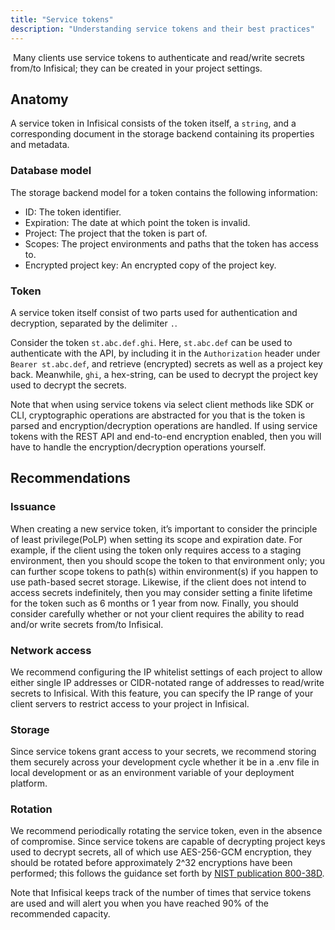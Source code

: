 ```yaml
---
title: "Service tokens"
description: "Understanding service tokens and their best practices"
---
```

​
Many clients use service tokens to authenticate and read/write secrets from/to Infisical; they can be created in your project settings.

## Anatomy

A service token in Infisical consists of the token itself, a `string`, and a corresponding document in the storage backend containing its 
properties and metadata.

### Database model

The storage backend model for a token contains the following information:

- ID: The token identifier.
- Expiration: The date at which point the token is invalid.
- Project: The project that the token is part of.
- Scopes: The project environments and paths that the token has access to.
- Encrypted project key: An encrypted copy of the project key.

### Token

A service token itself consist of two parts used for authentication and decryption, separated by the delimiter `.`. 

Consider the token `st.abc.def.ghi`. Here, `st.abc.def` can be used to authenticate with the API, by including it in the `Authorization` header under `Bearer st.abc.def`, and retrieve (encrypted) secrets as well as a project key back. Meanwhile, `ghi`, a hex-string, can be used to decrypt the project key used to decrypt the secrets.

Note that when using service tokens via select client methods like SDK or CLI, cryptographic operations are abstracted for you that is the token is parsed and encryption/decryption operations are handled. If using service tokens with the REST API and end-to-end encryption enabled, then you will have to handle the encryption/decryption operations yourself.
​
## Recommendations

### Issuance

When creating a new service token, it’s important to consider the principle of least privilege(PoLP) when setting its scope and expiration date. For example, if the client using the token only requires access to a staging environment, then you should scope the token to that environment only; you can further scope tokens to path(s) within environment(s) if you happen to use path-based secret storage. Likewise, if the client does not intend to access secrets indefinitely, then you may consider setting a finite lifetime for the token such as 6 months or 1 year from now. Finally, you should consider carefully whether or not your client requires the ability to read and/or write secrets from/to Infisical.

### Network access

We recommend configuring the IP whitelist settings of each project to allow either single IP addresses or CIDR-notated range of addresses to read/write secrets to Infisical. With this feature, you can specify the IP range of your client servers to restrict access to your project in Infisical.

### Storage

Since service tokens grant access to your secrets, we recommend storing them securely across your development cycle whether it be in a .env file in local development or as an environment variable of your deployment platform.

### Rotation

We recommend periodically rotating the service token, even in the absence of compromise. Since service tokens are capable of decrypting project keys used to decrypt secrets, all of which use AES-256-GCM encryption, they should be rotated before approximately 2^32 encryptions have been performed; this follows the guidance set forth by [NIST publication 800-38D](https://csrc.nist.gov/pubs/sp/800/38/d/final).

Note that Infisical keeps track of the number of times that service tokens are used and will alert you when you have reached 90% of the recommended capacity.
